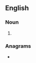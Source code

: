 ==English==

===Noun===
{{head|en|noun plural form}}

# {{plural of|pelmet|lang=en}}

===Anagrams===
* {{anagrams|en|Stemple|Temples|stempel|stemple|temples}}